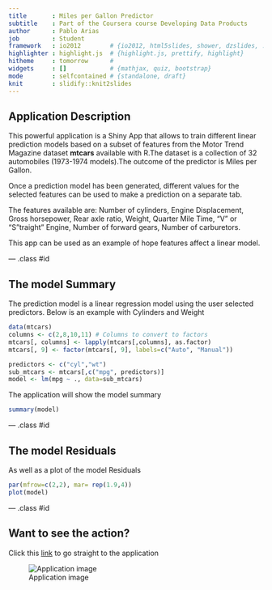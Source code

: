 ```yaml
---
title       : Miles per Gallon Predictor
subtitle    : Part of the Coursera course Developing Data Products
author      : Pablo Arias
job         : Student
framework   : io2012        # {io2012, html5slides, shower, dzslides, ...}
highlighter : highlight.js  # {highlight.js, prettify, highlight}
hitheme     : tomorrow      # 
widgets     : []            # {mathjax, quiz, bootstrap}
mode        : selfcontained # {standalone, draft}
knit        : slidify::knit2slides
---
```


## Application Description

This powerful application is a Shiny App that allows to train different linear prediction models based on a subset of features from the Motor Trend Magazine dataset <b>mtcars</b> available with R.The dataset is a collection of 32 automobiles (1973-1974 models).The outcome of the predictor is Miles per Gallon. 

Once a prediction model has been generated, different values for the selected features can be used to make a prediction on a separate tab.

The features available are: Number of cylinders, Engine Displacement, Gross horsepower, Rear axle ratio, Weight, Quarter Mile Time, “V” or “S”traight" Engine, Number of forward gears, Number of carburetors.

This app can be used as an example of hope features affect a linear model.

--- .class #id 

## The model Summary

The prediction model is a linear regression model using the user selected predictors. Below is an example with Cylinders and Weight
```r
data(mtcars)
columns <- c(2,8,10,11) # Columns to convert to factors
mtcars[, columns] <- lapply(mtcars[,columns], as.factor) 
mtcars[, 9] <- factor(mtcars[, 9], labels=c("Auto", "Manual"))
```
```r
predictors <- c("cyl","wt")
sub_mtcars <- mtcars[,c("mpg", predictors)]
model <- lm(mpg ~ ., data=sub_mtcars)
```

The application will show the model summary
<sub>
```r
summary(model)
```

--- .class #id 

## The model Residuals
As well as a plot of the model Residuals

```r
par(mfrow=c(2,2), mar= rep(1.9,4))
plot(model)
```

--- .class #id 

## Want to see the action?
Click this [link](https://pabloarias.shinyapps.io/DevelopingDataProducts/) to go straight to the application

![Application image](fig/app.png)


